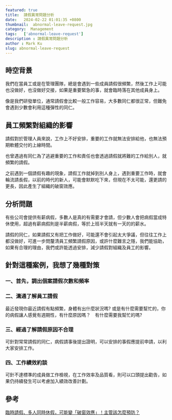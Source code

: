 ```yaml
---
featured: true
title:  請假異常問題分析
date:   2024-02-22 01:01:35 +0800
thumbnail:  abnormal-leave-request.jpg
category:  Management
tags:   ['abnormal-leave-request']
description : 請假異常問題分析
author : Mark Ku
slug: abnormal-leave-request
---
```


## 時空背景
我們在當員工或是在管理團隊，總是會遇到一些成員請假很頻繁，然後工作上可能也沒做好，也沒做好交接，如果是重要緊急的事，就會臨時落在其他成員身上。  

像是我們研發單位，通常請假會比較一般工作容易，大多數同仁都很正常，但難免會遇到少數會利用這種彈性的同仁。

## 員工頻繁對組織的影響
請假對於管理人員來說，工作上不好安排，重要的工作就無法安排給他，也無法預期軟體交付的上線時間。  

也曾遇過有同仁為了逃避重要的工作和責任也會透過請假就將難的工作給別人，就頻繁的請假。  

之前遇到一個請假有趣的現象，請假工作就掉到別人身上，遇到重要工作時，就會輪流請長假，以前的時代的新人，可能會默默吃下來，但現在不太可能，還更請的更長，因此產生了組織的破窗效應。

## 分析問題
有些公司會提供有薪病假，多數人是真的有需要才會請，但少數人會把病假當成特休使用，超過有薪病假則是半薪病假，等於上班半天就有一天的的薪水。  

請假的同仁，如果請假又有把工作做好，可能還不會引起太大爭議，但往往工作上都沒做好，可進一步問釐清員工頻繁請假原因，或許什麼難言之隱，我們能協助，如果有合理的理由，我們或許能透過安排，減少請假對組織及員工的影響。

## 針對這種案例，我想了幾種對策
### 一、首先，調出個案請假次數和頻率

### 二、溝通了解員工請假
最近發現你最近請假有點頻繁，身體有出什麼狀況嗎? 或是有什麼需要幫忙的，你的病假讓人感覺有週期性，有什麼原因嗎？　有什麼需要我幫忙的嗎?　

### 三、經過了解請假原因不合理
可針對常常請假的同仁，病假請事後提出證明，可以安排的事假應提前申請，以利大家安排工作。

### 四、工作績效約談
可針不達標準的成員做工作檢視，在工作效率及品質看，則可以口頭提出勸告，如果仍持續發生可以考慮加入績效改善計劃。

## 參考
[臨時請假、多人同時休假，可能變「破窗效應」！主管該怎麼預防？](https://www.businessweekly.com.tw/management/blog/3009395)
